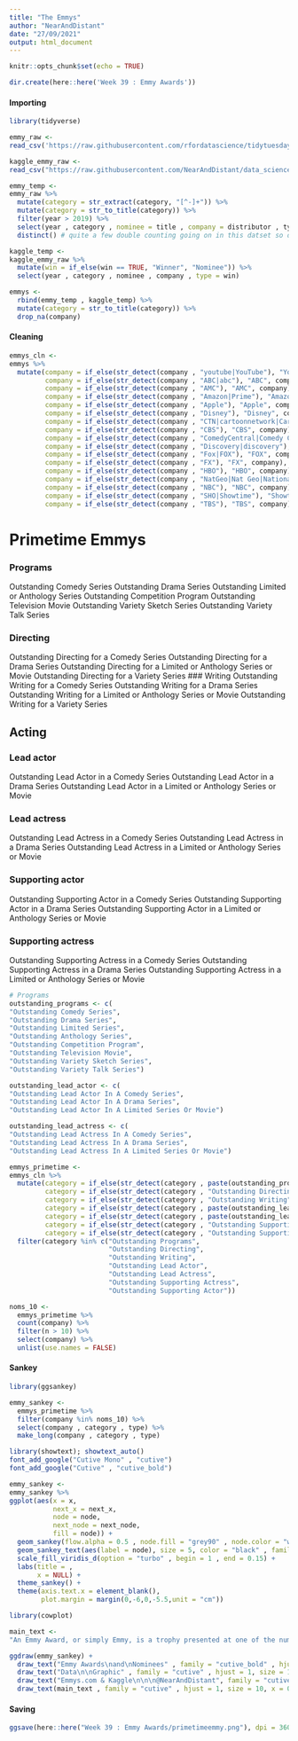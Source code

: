 ```yaml
---
title: "The Emmys"
author: "NearAndDistant"
date: "27/09/2021"
output: html_document
---
```


```r
knitr::opts_chunk$set(echo = TRUE)

dir.create(here::here('Week 39 : Emmy Awards'))

```

#### Importing
```r
library(tidyverse)

emmy_raw <- 
read_csv('https://raw.githubusercontent.com/rfordatascience/tidytuesday/master/data/2021/2021-09-21/nominees.csv')

kaggle_emmy_raw <-
read_csv("https://raw.githubusercontent.com/NearAndDistant/data_science_with_r/main/Tidy_Tuesday/2021/Week%2039%20%3A%20Emmy%20Awards/the_emmy_awards.csv")

```

```r

emmy_temp <- 
emmy_raw %>%
  mutate(category = str_extract(category, "[^-]+")) %>%
  mutate(category = str_to_title(category)) %>%
  filter(year > 2019) %>%
  select(year , category , nominee = title , company = distributor , type) %>%
  distinct() # quite a few double counting going on in this datset so distinct allows us to bypass

kaggle_temp <- 
kaggle_emmy_raw %>%
  mutate(win = if_else(win == TRUE, "Winner", "Nominee")) %>%
  select(year , category , nominee , company , type = win)

emmys <-
  rbind(emmy_temp , kaggle_temp) %>%
  mutate(category = str_to_title(category)) %>%
  drop_na(company)

```

#### Cleaning
```r

emmys_cln <-
emmys %>%
  mutate(company = if_else(str_detect(company , "youtube|YouTube"), "YouTube", company),
         company = if_else(str_detect(company , "ABC|abc"), "ABC", company),
         company = if_else(str_detect(company , "AMC"), "AMC", company),
         company = if_else(str_detect(company , "Amazon|Prime"), "Amazon", company),
         company = if_else(str_detect(company , "Apple"), "Apple", company),
         company = if_else(str_detect(company , "Disney"), "Disney", company),
         company = if_else(str_detect(company , "CTN|cartoonnetwork|Cartoon Network"), "Cartoon Network", company),
         company = if_else(str_detect(company , "CBS"), "CBS", company),
         company = if_else(str_detect(company , "ComedyCentral|Comedy Central"), "Comedy Central", company),
         company = if_else(str_detect(company , "Discovery|discovery"), "Discovery Chanel", company),
         company = if_else(str_detect(company , "Fox|FOX"), "FOX", company),
         company = if_else(str_detect(company , "FX"), "FX", company),
         company = if_else(str_detect(company , "HBO"), "HBO", company),
         company = if_else(str_detect(company , "NatGeo|Nat Geo|National Geographic"), "National Geographic", company),
         company = if_else(str_detect(company , "NBC"), "NBC", company),
         company = if_else(str_detect(company , "SHO|Showtime"), "Showtime", company),
         company = if_else(str_detect(company , "TBS"), "TBS", company))

```

# Primetime Emmys

### Programs
Outstanding Comedy Series
Outstanding Drama Series
Outstanding Limited or Anthology Series
Outstanding Competition Program
Outstanding Television Movie
Outstanding Variety Sketch Series
Outstanding Variety Talk Series

### Directing
Outstanding Directing for a Comedy Series
Outstanding Directing for a Drama Series
Outstanding Directing for a Limited or Anthology Series or Movie
Outstanding Directing for a Variety Series
### Writing
Outstanding Writing for a Comedy Series
Outstanding Writing for a Drama Series
Outstanding Writing for a Limited or Anthology Series or Movie
Outstanding Writing for a Variety Series

## Acting

### Lead actor
Outstanding Lead Actor in a Comedy Series
Outstanding Lead Actor in a Drama Series
Outstanding Lead Actor in a Limited or Anthology Series or Movie

### Lead actress
Outstanding Lead Actress in a Comedy Series
Outstanding Lead Actress in a Drama Series
Outstanding Lead Actress in a Limited or Anthology Series or Movie

### Supporting actor
Outstanding Supporting Actor in a Comedy Series
Outstanding Supporting Actor in a Drama Series
Outstanding Supporting Actor in a Limited or Anthology Series or Movie

### Supporting actress
Outstanding Supporting Actress in a Comedy Series
Outstanding Supporting Actress in a Drama Series
Outstanding Supporting Actress in a Limited or Anthology Series or Movie

```r

# Programs
outstanding_programs <- c(
"Outstanding Comedy Series",
"Outstanding Drama Series",
"Outstanding Limited Series",
"Outstanding Anthology Series",
"Outstanding Competition Program",
"Outstanding Television Movie",
"Outstanding Variety Sketch Series",
"Outstanding Variety Talk Series")

outstanding_lead_actor <- c(
"Outstanding Lead Actor In A Comedy Series",
"Outstanding Lead Actor In A Drama Series",
"Outstanding Lead Actor In A Limited Series Or Movie")

outstanding_lead_actress <- c(
"Outstanding Lead Actress In A Comedy Series",
"Outstanding Lead Actress In A Drama Series",
"Outstanding Lead Actress In A Limited Series Or Movie")

```

```r

emmys_primetime <-
emmys_cln %>%
  mutate(category = if_else(str_detect(category , paste(outstanding_programs , collapse = "|"))     , "Outstanding Programs", category),
         category = if_else(str_detect(category , "Outstanding Directing")                          , "Outstanding Directing", category),
         category = if_else(str_detect(category , "Outstanding Writing")                            , "Outstanding Writing", category),
         category = if_else(str_detect(category , paste(outstanding_lead_actor , collapse = "|"))   , "Outstanding Lead Actor", category),
         category = if_else(str_detect(category , paste(outstanding_lead_actress , collapse = "|")) , "Outstanding Lead Actress", category),
         category = if_else(str_detect(category , "Outstanding Supporting Actress")                 , "Outstanding Supporting Actress", category),
         category = if_else(str_detect(category , "Outstanding Supporting Actor")                   , "Outstanding Supporting Actor", category)) %>%
  filter(category %in% c("Outstanding Programs", 
                         "Outstanding Directing", 
                         "Outstanding Writing", 
                         "Outstanding Lead Actor", 
                         "Outstanding Lead Actress", 
                         "Outstanding Supporting Actress", 
                         "Outstanding Supporting Actor"))

```

```r

noms_10 <-
  emmys_primetime %>% 
  count(company) %>% 
  filter(n > 10) %>%
  select(company) %>%
  unlist(use.names = FALSE)

```

#### Sankey
```r
library(ggsankey)

emmy_sankey <-
  emmys_primetime %>%
  filter(company %in% noms_10) %>%
  select(company , category , type) %>% 
  make_long(company , category , type)

```

```r
library(showtext); showtext_auto()
font_add_google("Cutive Mono" , "cutive")
font_add_google("Cutive" , "cutive_bold")

emmy_sankey <-
emmy_sankey %>%
ggplot(aes(x = x, 
           next_x = next_x, 
           node = node, 
           next_node = next_node,
           fill = node)) +
  geom_sankey(flow.alpha = 0.5 , node.fill = "grey90" , node.color = "white" , width = 0.025 , show.legend = FALSE) +
  geom_sankey_text(aes(label = node), size = 5, color = "black" , family = "cutive" , show.legend = FALSE) +
  scale_fill_viridis_d(option = "turbo" , begin = 1 , end = 0.15) +
  labs(title = ,
       x = NULL) +
  theme_sankey() +
  theme(axis.text.x = element_blank(),
        plot.margin = margin(0,-6,0,-5.5,unit = "cm"))

```

```r
library(cowplot)

main_text <- 
"An Emmy Award, or simply Emmy, is a trophy presented at one of the numerous annual American\nevents or competitions that each recognize achievements in a particular sector of the television\nindustry. The Emmy is considered one of the four major entertainment awards in the United States,\nthe others being the Grammy (for music), Oscar (Academy Award) (for film), and Tony (for theatre).\nThe two events with the most media coverage are the Primetime Emmy Awards and the Daytime Emmy Awards,\nwhich recognize outstanding work in American primetime and daytime entertainment programming, respectively.\n\nThis graphic shows those companies which have had at least 10 nominations in the Primetime Emmy Awards\nmain categories for: Outstanding Programs, Writing, Directing, Lead Actors and Actresses, as well as Supporting\nActors and Actresses. The Primetime Emmy awards have always been a consistent category so this allows us to represent\na lot of data (since 1949) and how companies fed into these categories through nominations"

ggdraw(emmy_sankey) +
  draw_text("Emmy Awards\nand\nNominees" , family = "cutive_bold" , hjust = 1, size = 20, x = 0.90 , y = 0.9) +
  draw_text("Data\n\nGraphic" , family = "cutive" , hjust = 1, size = 12, x = 0.90 , y = 0.78) +
  draw_text("Emmys.com & Kaggle\n\n\n@NearAndDistant", family = "cutive_bold" , hjust = 1, size = 8 , x = 0.90 , y = 0.76) +
  draw_text(main_text , family = "cutive" , hjust = 1, size = 10, x = 0.90 , y = 0.15)

```

#### Saving
```r

ggsave(here::here("Week 39 : Emmy Awards/primetimeemmy.png"), dpi = 360, height = 10, width = 15)

```

